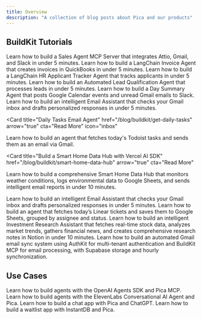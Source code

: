 ```yaml
---
title: Overview
description: "A collection of blog posts about Pica and our products"
---
```


## BuildKit Tutorials

<Columns cols={2}>
  <Card
    title="Build a Sales Agent MCP Server"
    href="/blog/buildkit/sales-agent-mcp"
    arrow="true"
    cta="Read More"
  >
    Learn how to build a Sales Agent MCP Server that integrates Attio, Gmail, and Slack in under 5 minutes.
  </Card>
  <Card
    title="Build a LangChain QuickBooks Invoice Agent"
    href="/blog/buildkit/quickbooks-langchain-invoice-agent"
    arrow="true"
    cta="Read More"
  >
    Learn how to build a LangChain Invoice Agent that creates invoices in QuickBooks in under 5 minutes.
  </Card>
  <Card
    title="Build a LangChain HR Applicant Tracker Agent"
    href="/blog/buildkit/hr-applicant-tracker"
    arrow="true"
    cta="Read More"
  >
    Learn how to build a LangChain HR Applicant Tracker Agent that tracks applicants in under 5 minutes.
  </Card>
  <Card
    title="Build an Automated Lead Qualification Agent"
    href="/blog/buildkit/automated-lead-qualification-agent"
    arrow="true"
    cta="Read More"
  >
    Learn how to build an Automated Lead Qualification Agent that processes leads in under 5 minutes.
  </Card>
  <Card
    title="Build a Day Summary Agent MCP Server"
    href="/blog/buildkit/day-summary-mcp"
    arrow="true"
    cta="Read More"
  >
    Learn how to build a Day Summary Agent that posts Google Calendar events and unread Gmail emails to Slack.
</Card>
 <Card
  title="Intelligent Email Assistant"
  href="/blog/buildkit/email-assistant"
  arrow="true"
  cta="Read More"
>
  Learn how to build an intelligent Email Assistant that checks your Gmail inbox and drafts personalized responses in under 5 minutes.
</Card>

<Card
  title="Daily Tasks Email Agent"
  href="/blog/buildkit/get-daily-tasks"
  arrow="true"
  cta="Read More"
  icon="inbox"
>
  Learn how to build an agent that fetches today's Todoist tasks and sends them as an email via Gmail.
</Card>

<Card
  title="Build a Smart Home Data Hub with Vercel AI SDK"
  href="/blog/buildkit/smart-home-data-hub"
  arrow="true"
  cta="Read More"
>
  Learn how to build a comprehensive Smart Home Data Hub that monitors weather conditions, logs environmental data to Google Sheets, and sends intelligent email reports in under 10 minutes.
</Card>

  </Card>
   <Card
    title="Build an Email Assistant"
    href="/blog/buildkit/email-assistant"
    arrow="true"
    cta="Read More"
  >
    Learn how to build an intelligent Email Assistant that checks your Gmail inbox and drafts personalized responses in under 5 minutes.
   </Card>
   <Card
    title="Linear Daily Updates Agent"
    href="/blog/buildkit/get-daily-updates"
    arrow="true"
    cta="Read More"
    icon="chart-bar"
  >
    Learn how to build an agent that fetches today’s Linear tickets and saves them to Google Sheets, grouped by assignee and status.
  </Card>
  <Card
    title="Build an Investment Research Assistant"
    href="/blog/buildkit/investment-research-assistant"
    arrow="true"
    cta="Read More"
  >
    Learn how to build an intelligent Investment Research Assistant that fetches real-time stock data, analyzes market trends, gathers financial news, and creates comprehensive research notes in Notion in under 10 minutes.
  </Card>
  <Card
    title="Build a Gmail Email Sync Automation"
    href="/blog/buildkit/gmail-email-sync-automation"
    arrow="true"
    cta="Read More"
  >
    Learn how to build an automated Gmail email sync system using AuthKit for multi-tenant authentication and BuildKit MCP for email processing, with Supabase storage and hourly synchronization.
  </Card>
</Columns>

## Use Cases

<Columns cols={2}>
  <Card
    title="OpenAI Agents SDK"
    href="/blog/use-cases/openai-agents"
    arrow="true"
    cta="Read More"
    icon="robot"
  >
    Learn how to build agents with the OpenAI Agents SDK and Pica MCP.
  </Card>
  <Card
    title="ElevenLabs"
    href="/blog/use-cases/elevenlabs"
    arrow="true"
    cta="Read More"
    icon="microphone"
  >
    Learn how to build agents with the ElevenLabs Conversational AI Agent and Pica.
  </Card>
  <Card
    title="Chat App"
    href="/blog/use-cases/chat-app"
    arrow="true"
    cta="Read More"
    icon="comments"
  >
    Learn how to build a chat app with Pica and ChatGPT.
  </Card>
  <Card
    title="InstantDB Waitlist App"
    href="/blog/use-cases/instantdb-waitlist-app"
    arrow="true"
    cta="Read More"
    icon="list"
  >
    Learn how to build a waitlist app with InstantDB and Pica.
  </Card>
</Columns>
